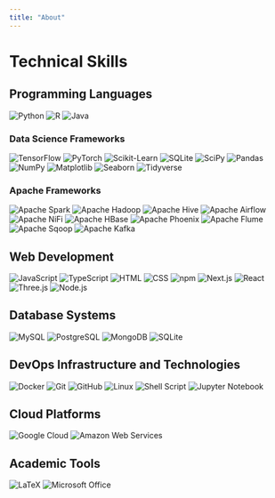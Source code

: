 ```yaml
---
title: "About"
---
```


# Technical Skills

## Programming Languages

![Python](https://img.shields.io/badge/Python-3776AB?style=for-the-badge&logo=python&logoColor=white)
![R](https://img.shields.io/badge/R-276DC3?style=for-the-badge&logo=r&logoColor=white)
![Java](https://img.shields.io/badge/Java-ED8B00?style=for-the-badge&logo=openjdk&logoColor=white)

### Data Science Frameworks

![TensorFlow](https://img.shields.io/badge/TensorFlow-FF3F06?style=for-the-badge&logo=tensorflow&logoColor=white)
![PyTorch](https://img.shields.io/badge/PyTorch-EE4C2C?style=for-the-badge&logo=pytorch&logoColor=white)
![Scikit-Learn](https://img.shields.io/badge/scikit--learn-F7931E?style=for-the-badge&logo=scikit-learn&logoColor=white)
![SQLite](https://img.shields.io/badge/SQLite-07405E?style=for-the-badge&logo=sqlite&logoColor=white)
![SciPy](https://img.shields.io/badge/SciPy-654FF0?style=for-the-badge&logo=scipy&logoColor=white)
![Pandas](https://img.shields.io/badge/pandas-150458?style=for-the-badge&logo=pandas&logoColor=white)
![NumPy](https://img.shields.io/badge/numpy-013243?style=for-the-badge&logo=numpy&logoColor=white)
![Matplotlib](https://img.shields.io/badge/Matplotlib-11557c?style=for-the-badge&logo=matplotlib&logoColor=white)
![Seaborn](https://img.shields.io/badge/Seaborn-3776AB?style=for-the-badge&logo=python&logoColor=white)
![Tidyverse](https://img.shields.io/badge/Tidyverse-1A162D?style=for-the-badge&logo=r&logoColor=white)

### Apache Frameworks

![Apache Spark](https://img.shields.io/badge/Apache%20Spark-FDEE21?style=for-the-badge&logo=apachespark&logoColor=black) 
![Apache Hadoop](https://img.shields.io/badge/Apache%20Hadoop-66CCFF?style=for-the-badge&logo=apachehadoop&logoColor=black)
![Apache Hive](https://img.shields.io/badge/Apache%20Hive-FDEE21?style=for-the-badge&logo=apachehive&logoColor=black)
![Apache Airflow](https://img.shields.io/badge/Apache%20Airflow-017CEE?style=for-the-badge&logo=Apache%20Airflow&logoColor=white)
![Apache NiFi](https://img.shields.io/badge/Apache%20NiFi-728E9B?style=for-the-badge&logo=apache&logoColor=white)
![Apache HBase](https://img.shields.io/badge/Apache%20HBase-509ECE?style=for-the-badge&logo=hbase&logoColor=white)
![Apache Phoenix](https://img.shields.io/badge/Apache%20Phoenix-F66F07?style=for-the-badge&logo=phoenix&logoColor=white)
![Apache Flume](https://img.shields.io/badge/Apache%20Flume-007DAB?style=for-the-badge&logo=apacheflume&logoColor=white)
![Apache Sqoop](https://img.shields.io/badge/Apache%20Sqoop-46A508?style=for-the-badge&logo=sqoop&logoColor=white)
![Apache Kafka](https://img.shields.io/badge/Apache%20Kafka-231F20?style=for-the-badge&logo=apachekafka&logoColor=white)

## Web Development 

![JavaScript](https://img.shields.io/badge/JavaScript-F7DF1E?style=for-the-badge&logo=javascript&logoColor=black)
![TypeScript](https://img.shields.io/badge/TypeScript-007ACC?style=for-the-badge&logo=typescript&logoColor=white)
![HTML](https://img.shields.io/badge/HTML5-E34F26?style=for-the-badge&logo=html5&logoColor=white)
![CSS](https://img.shields.io/badge/CSS3-1572B6?style=for-the-badge&logo=css3&logoColor=white)
![npm](https://img.shields.io/badge/npm-CB3837?style=for-the-badge&logo=npm&logoColor=white)
![Next.js](https://img.shields.io/badge/Next.js-000000?style=for-the-badge&logo=nextdotjs&logoColor=white)
![React](https://img.shields.io/badge/React-61DAFB?style=for-the-badge&logo=react&logoColor=white)
![Three.js](https://img.shields.io/badge/Three.js-000000?style=for-the-badge&logo=three.js&logoColor=white)
![Node.js](https://img.shields.io/badge/Node.js-339933?style=for-the-badge&logo=node.js&logoColor=white)

## Database Systems

![MySQL](https://img.shields.io/badge/MySQL-4479A1?style=for-the-badge&logo=mysql&logoColor=white)
![PostgreSQL](https://img.shields.io/badge/PostgreSQL-316192?style=for-the-badge&logo=postgresql&logoColor=white)
![MongoDB](https://img.shields.io/badge/MongoDB-4EA94B?style=for-the-badge&logo=mongodb&logoColor=white)
![SQLite](https://img.shields.io/badge/SQLite-07405E?style=for-the-badge&logo=sqlite&logoColor=white)

## DevOps Infrastructure and Technologies

![Docker](https://img.shields.io/badge/Docker-2CA5E0?style=for-the-badge&logo=docker&logoColor=white)
![Git](https://img.shields.io/badge/Git-F05032?style=for-the-badge&logo=git&logoColor=white)
![GitHub](https://img.shields.io/badge/GitHub-100000?style=for-the-badge&logo=github&logoColor=white)
![Linux](https://img.shields.io/badge/Linux-FCC624?style=for-the-badge&logo=linux&logoColor=black)
![Shell Script](https://img.shields.io/badge/Shell_Script-121011?style=for-the-badge&logo=gnu-bash&logoColor=white)
![Jupyter Notebook](https://img.shields.io/badge/Jupyter-F37626?style=for-the-badge&logo=jupyter&logoColor=white)

## Cloud Platforms

![Google Cloud](https://img.shields.io/badge/Google_Cloud-4285F4?style=for-the-badge&logo=google-cloud&logoColor=white)
![Amazon Web Services](https://img.shields.io/badge/AWS-232F3E?style=for-the-badge&logo=amazonwebservices&logoColor=white)

## Academic Tools

![LaTeX](https://img.shields.io/badge/LaTeX-008080?style=for-the-badge&logo=latex&logoColor=white)
![Microsoft Office](https://img.shields.io/badge/Microsoft_Office-D83B01?style=for-the-badge&logo=microsoft-office&logoColor=white)